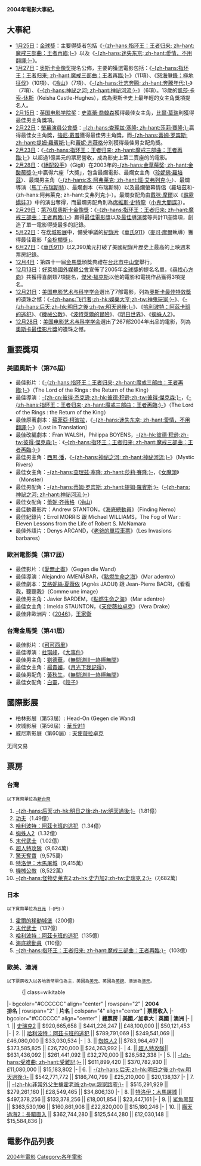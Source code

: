 {{noteTA|G1=Movie}}
{{YearTopicTOC|2004|电影}}
{{C21YearInTopic|2004年}}

'''2004年電影大事紀。'''

== 大事紀 ==
* [[1月25日|1月25日]]：[[金球獎|金球獎]]：主要得獎者包括《[[指环王:王者归来|-{zh-hans:指环王：王者归来; zh-hant:魔戒三部曲：王者再臨;}-]]》以及《[[迷失东京|-{zh-hans:迷失东京; zh-hant:愛情，不用翻譯;}-]]》。
* [[1月27日|1月27日]]：[[奥斯卡金像奖|奥斯卡金像奖]]提名公佈，主要的獲選電影包括：《[[指环王:王者归来|-{zh-hans:指环王：王者归来; zh-hant:魔戒三部曲：王者再臨;}-]]》（11項）、《[[怒海爭鋒：極地征伐|怒海爭鋒：極地征伐]]》（10項）、《[[冷山|冷山]]》（7項）、《[[壮志奔腾|-{zh-hans:壮志奔腾; zh-hant:奔騰年代;}-]]》（7項）、《[[神祕之河|-{zh-hans:神祕之河; zh-hant:神祕河流;}-]]》（6項）。13歲的[[凱莎·卡索-休斯|凱莎·卡索-休斯]]（Keisha Castle-Hughes），成為奧斯卡史上最年輕的女主角獎項提名人。
* [[2月15日|2月15日]]：[[英国电影学院奖|英国电影学院奖]]：[[史嘉蕾·喬韓森|史嘉蕾·喬韓森]]獲得最佳女主角，[[比爾·莫瑞|比爾·莫瑞]]則獲得最佳男主角獎項。
* [[2月22日|2月22日]]：[[螢幕演員公會|螢幕演員公會獎]]：[[查理兹·塞隆|-{zh-hans:查理兹·塞隆; zh-hant:莎莉·賽隆;}-]]贏得最佳女主角獎，[[強尼·戴普|強尼·戴普]]獲得最佳男主角獎，而[[蒂姆·罗宾斯|-{zh-hans:蒂姆·罗宾斯; zh-hant:提姆·羅賓斯;}-]]和[[蕾妮·齐薇格|蕾妮·齐薇格]]分別獲得最佳男女配角獎。
* [[2月23日|2月23日]]：《[[指环王:王者归来|-{zh-hans:指环王：王者归来; zh-hant:魔戒三部曲：王者再臨;}-]]》以超過1億美元的票房營收，成為影史上第二賣座的的電影。
* [[2月28日|2月28日]]：《[[絕配殺手|絕配殺手]]》（Gigli）在2003年的[[金草莓奖|-{zh-hans:金草莓奖; zh-hant:金酸莓獎;}-]]中贏得六座「大獎」，包含最爛電影、最爛女主角（[[珍妮佛·羅培茲|珍妮佛·羅培茲]]）、最爛男主角（[[本·阿弗莱克|-{zh-hans:本·阿弗莱克; zh-hant:班·艾弗列克;}-]]）、最爛導演（[[馬丁·布瑞斯特|馬丁·布瑞斯特]]）、最爛劇本（布瑞斯特）以及最爛螢幕情侶（羅培茲和-{zh-hans:阿弗莱克; zh-hant:艾弗列克;}-）。最爛女配角由[[戴咪·摩爾|戴咪·摩爾]]以《[[霹靂嬌娃3|霹靂嬌娃3]]》中的演出奪得，而最爛男配角則為[[席維斯·史特龍|席維斯·史特龍]]（[[小鬼大間諜3|小鬼大間諜3]]）。
* [[2月29日|2月29日]]：[[第76屆奧斯卡金像獎|第76屆奧斯卡金像獎]]：《[[指环王:王者归来|-{zh-hans:指环王：王者归来; zh-hant:魔戒三部曲：王者再臨;}-]]》贏得[[奧斯卡最佳電影獎|最佳電影獎]]以及[[奧斯卡最佳導演獎|最佳導演獎]]等共計11座獎項，創造了單一電影得獎最多的記錄。
* [[5月22日|5月22日]]：在[[坎城影展|坎城影展]]中，備受爭議的[[紀錄片|紀錄片]]《[[華氏911|華氏911]]》（[[麥可·摩爾|麥可·摩爾]]執導）獲得最佳電影「[[金棕櫚獎|金棕櫚獎]]」。
* [[6月27日|6月27日]]：《[[華氏911|華氏911]]》以2,390萬元打破了美國紀錄片歷史上最高的上映週末票房記錄。
* [[12月4日|12月4日]]：第四十一屆[[金馬獎|金馬獎]]頒獎典禮在[[台北市|台北市]][[中山堂|中山堂]]舉行。
* [[12月13日|12月13日]]：[[好萊塢國外媒體公會|好萊塢國外媒體公會]]宣佈了2005年[[金球獎|金球獎]]的提名名單，《[[尋找心方向|尋找心方向]]》共獲得喜劇類7項提名，[[傑米·福克斯|傑米·福克斯]]以他的電影和電視作品獲得3項提名。
* [[12月21日|12月21日]]：[[美国电影艺术与科学学会|美国电影艺术与科学学会]]選出了7部電影，列為[[奧斯卡最佳特效獎|奧斯卡最佳特效獎]]的遺珠之憾：《[[飞行者|-{zh-hans:飞行者;zh-hk:娛樂大亨;zh-tw:神鬼玩家;}-]]》、《[[明日之後|-{zh-hans:后天;zh-hk:明日之後;zh-tw:明天過後;}-]]》、《[[哈利·波特與阿茲卡班的囚徒|哈利波特：阿茲卡班的逃犯]]》、《[[機械公敵|機械公敵]]》、《[[波特萊爾的冒險|波特萊爾的冒險]]》、《[[明日世界|明日世界]]》、《[[蜘蛛人2|蜘蛛人2]]》。
* [[12月28日|12月28日]]：[[美国电影艺术与科学学会|美国电影艺术与科学学会]]選出了267部2004年出品的電影，列為[[奧斯卡最佳影片獎|奧斯卡最佳影片獎]]的遺珠之憾。

== 重要獎項 ==
=== 美國奧斯卡（第76屆） ===
* 最佳影片：《[[指环王:王者归来|-{zh-hans:指环王：王者归来; zh-hant:魔戒三部曲：王者再臨;}-]]》（The Lord of the Rings : the Return of the King）
* 最佳導演：[[彼得·杰克逊|-{zh-cn:彼得·杰克逊;zh-hk:彼德·积逊;zh-tw:彼得·傑克森;}-]]，《[[指环王:王者归来|-{zh-hans:指环王：王者归来; zh-hant:魔戒三部曲：王者再臨;}-]]》（The Lord of the Rings : the Return of the King）
* 最佳原著劇本：[[蘇菲亞·柯波拉|蘇菲亞·柯波拉]]，《[[迷失东京|-{zh-hans:迷失东京; zh-hant:愛情，不用翻譯;}-]]》（Lost in Translation）
* 最佳改編劇本：Fran WALSH，Philippa BOYENS，[[彼得·杰克逊|-{zh-hk:彼德·积逊;zh-tw:彼得·傑克森;}-]]：《[[指环王:王者归来|-{zh-hans:指环王：王者归来; zh-hant:魔戒三部曲：王者再臨;}-]]》
* 最佳男主角：[[西恩·潘|西恩·潘]]，《[[神祕之河|-{zh-hans:神祕之河; zh-hant:神祕河流;}-]]》（Mystic Rivers）
* 最佳女主角：[[查理兹·塞隆|-{zh-hans:查理兹·塞隆; zh-hant:莎莉·賽隆;}-]]，《[[女魔頭|女魔頭]]》（Monster）
* 最佳男配角：[[蒂姆·罗宾斯|-{zh-hans:蒂姆·罗宾斯; zh-hant:提姆·羅賓斯;}-]]（[[神祕之河|-{zh-hans:神祕之河; zh-hant:神祕河流;}-]]）
* 最佳女配角：[[蕾妮·齐薇格|蕾妮·齐薇格]]（[[冷山|冷山]]）
* 最佳動畫影片：Andrew STANTON，《[[海底總動員|海底總動員]]》（Finding Nemo）
* 最佳紀錄片：Errol MORRIS 跟 Michael WILLIAMS，The Fog of War : Eleven Lessons from the Life of Robert S. McNamara
* 最佳外語片：Denys ARCAND，《[[老爸的單程車票|老爸的單程車票]]》（Les Invasions barbares）

=== 歐洲電影獎（第17屆） ===
* 最佳影片：《[[愛無止盡|愛無止盡]]》（Gegen die Wand）
* 最佳導演：Alejandro AMENÁBAR，《[[點燃生命之海|點燃生命之海]]》（Mar adentro）
* 最佳劇本：[[艾格妮絲·夏薇依|艾格妮絲·夏薇依]] (Agnès JAOUI) 跟 Jean-Pierre BACRI，《看看我，聽聽我》（Comme une image）
* 最佳男主角：Javier BARDEM，《[[點燃生命之海|點燃生命之海]]》（Mar adentro）
* 最佳女主角：Imelda STAUNTON，《[[天使薇拉卓克|天使薇拉卓克]]》（Vera Drake）
* 最佳非歐洲片：《[[2046_(電影)|2046]]》，[[王家衛|王家衛]]

=== 台灣金馬獎（第41屆） ===
* 最佳影片：《[[可可西里|可可西里]]》
* 最佳導演：[[杜琪峰|杜琪峰]]，《[[大事件|大事件]]》
* 最佳男主角：[[劉德華|劉德華]]，《[[無間道|無間道III—終極無間]]》
* 最佳女主角：[[楊貴媚|楊貴媚]]，《[[月光下我記得|月光下我記得]]》，
* 最佳男配角：[[黃秋生|黃秋生]]，《[[無間道|無間道III—終極無間]]》
* 最佳女配角：[[白靈|白靈]]，《[[餃子|餃子]]》

== 國際影展 ==
* 柏林影展（第53屆）: Head-On (Gegen die Wand)
* 坎城影展（第56屆）: [[華氏911|華氏911]]
* 威尼斯影展（第60屆）: [[天使薇拉卓克|天使薇拉卓克]]
无间交易

== 票房 ==
=== 台灣 ===
<small>以下貨幣單位為[[新台幣|新台幣]]</small>
# [[明日之後|-{zh-hans:后天;zh-hk:明日之後;zh-tw:明天過後;}-]]（1.81億）
# [[功夫_(电影)|功夫]]（1.49億）
# [[哈利·波特與阿茲卡班的囚徒|哈利波特：阿茲卡班的逃犯]]（1.34億）
# [[蜘蛛人2|蜘蛛人2]]（1.32億）
# [[末代武士|末代武士]]（1.02億）
# [[超人特攻隊_(電影)|超人特攻隊]]（9,624萬）
# [[驚天奪寶|驚天奪寶]]（9,575萬）
# [[特洛伊：木馬屠城|特洛伊：木馬屠城]]（9,415萬）
# [[機械公敵|機械公敵]]（8,522萬）
# [[史瑞克_2|-{zh-hans:怪物史莱克2;zh-hk:史力加2;zh-tw:史瑞克 2;}-]]（7,682萬）

=== 日本 ===
<small>以下貨幣單位為[[日元|日元]]（-{円}-）</small>
# [[霍爾的移動城堡|霍爾的移動城堡]]（200億）
# [[末代武士|末代武士]]（137億）
# [[哈利·波特與阿茲卡班的囚徒|哈利波特：阿茲卡班的逃犯]]（135億）
# [[海底總動員|海底總動員]]（110億）
# [[指环王:王者归来|-{zh-hans:指环王：王者归来; zh-hant:魔戒三部曲：王者再臨;}-]]（103億）

=== 歐美、澳洲 ===
<small>以下票房收入以各地貨幣單位為主，美國為[[美元|美元]]、英國為[[英鎊|英鎊]]、澳洲為[[澳元|澳元]]。</small>
:{| class=wikitable
|- bgcolor="#CCCCCC" align="center"
| rowspan="2" | '''2004'''<br />'''排名'''
| rowspan="2" | '''片名'''
| colspan="4" align="center" | '''票房收入'''
|- bgcolor="#CCCCCC" align="center"
| '''總票房'''
| '''美國／加拿大'''
| '''英國'''
| '''澳洲'''
|-
| 1. || [[史瑞克2|史瑞克2]] || $920,665,658 || $441,226,247 || £48,100,000 || $50,121,453
|-
| 2. || [[哈利·波特與阿茲卡班的囚徒|哈利波特：阿茲卡班的逃犯]] || $789,791,069 || $249,541,069 || £46,080,000 || $33,030,534
|-
| 3. || [[蜘蛛人2|蜘蛛人2]] || $783,964,497 || $373,585,825 || £26,720,000 || $24,263,992
|-
| 4. || [[超人特攻隊_(電影)|超人特攻隊]]|| $631,436,092 || $261,441,092 || £32,270,000 || $26,582,338
|-
| 5. || [[受難曲|-{zh-hans:受难曲; zh-hant:受難記;}-]] || $611,899,420 || $370,782,930 || £11,080,000 || $15,183,802
|-
| 6. || [[明日之後|-{zh-hans:后天;zh-hk:明日之後;zh-tw:明天過後;}-]] || $542,771,772 || $186,740,799 || £25,210,000 || $20,138,137
|-
| 7. || [[親家路窄|-{zh-hk:非常外父生擒霍老爺;zh-tw:親家路窄;}-]] || $515,291,929 || $279,261,160 || £28,549,465 || $34,806,130 
|-
| 8. || [[特洛伊：木馬屠城|特洛伊：木馬屠城]] || $497,378,256 || $133,378,256 || £18,001,854 || $23,447,161 
|-
| 9. || [[鯊魚黑幫|鯊魚黑幫]] || $363,530,196 || $160,861,908 || £22,820,000 || $15,180,246
|-
| 10. || [[瞞天過海2：長驅直入|瞞天過海2：長驅直入]] || $362,744,280 || $125,544,280 || £12,030,148 || $15,584,836
|}

== 電影作品列表 ==
{{maincat|2004年各國或各語言電影作品列表}}

[[Category:2004年電影|]]
[[Category:各年電影|Category:各年電影]]